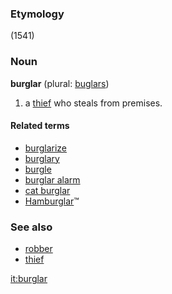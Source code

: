 ===Etymology===
(1541)
===Noun===
'''burglar''' (plural: [[buglars]])

# a [[thief]] who steals from premises.

====Related terms====
*[[burglarize]]<!-- "burglarise" seems to be incorrect in any official english! -->
*[[burglary]]
*[[burgle]]
*[[burglar alarm]]
*[[cat burglar]]
*[[Hamburglar]]&trade;

===See also===
*[[robber]]
*[[thief]]

[[it:burglar]]